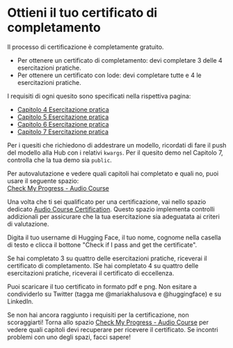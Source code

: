 # Ottieni il tuo certificato di completamento 

Il processo di certificazione è completamente gratuito. 
* Per ottenere un certificato di completamento: devi completare 3 delle 4 esercitazioni pratiche.
* Per ottenere un certificato con lode: devi completare tutte e 4 le esercitazioni pratiche.

I requisiti di ogni quesito sono specificati nella rispettiva pagina:
* [Capitolo 4 Esercitazione pratica](../chapter4/hands_on)
* [Capitolo 5 Esercitazione pratica](../chapter5/hands_on)
* [Capitolo 6 Esercitazione pratica](../chapter6/hands_on)
* [Capitolo 7 Esercitazione pratica](../chapter7/hands_on)

Per i quesiti che richiedono di addestrare un modello, ricordati di fare il push del modello alla Hub con i relativi `kwargs`.
Per il quesito demo nel Capitolo 7, controlla che la tua demo sia `public`.

Per autovalutazione e vedere quali capitoli hai completato e quali no, puoi usare il seguente spazio:  
[Check My Progress - Audio Course](https://huggingface.co/spaces/MariaK/Check-my-progress-Audio-Course)

Una volta che ti sei qualificato per una certificazione, vai nello spazio dedicato [Audio Course Certification](https://huggingface.co/spaces/MariaK/Audio-Course-Certification).
Questo spazio implementa controlli addizionali per assicurare che la tua esercitazione sia adeguatata ai criteri di valutazione.

Digita il tuo username di Hugging Face, il tuo nome, cognome nella casella di testo e clicca il bottone "Check if I pass and get the certificate".

Se hai completato 3 su quattro delle esercitazioni pratiche, riceverai il certificato di completamento.
ISe hai completato 4 su quattro delle esercitazioni pratiche, riceverai il certificato di eccellenza.

Puoi scaricare il tuo certificato in formato pdf e png. Non esitare a condividerlo su Twitter 
(tagga me @mariakhalusova e @huggingface) e su LinkedIn.

Se non hai ancora raggiunto i requisiti per la certificazione, non scoraggiarti! Torna allo spazio
[Check My Progress - Audio Course](https://huggingface.co/spaces/MariaK/Check-my-progress-Audio-Course) per vedere
quali capitoli devi recuperare per ricevere il certificato. Se incontri problemi con uno degli spazi,
facci sapere!
